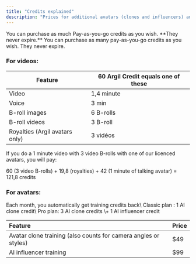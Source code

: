 ```yaml
---
title: "Credits explained"
description: "Prices for additional avatars (clones and influencers) and credits purchases "
---
```


<Tip>
  You can purchase as much Pay-as-you-go credits as you wish. **They never expire.**
</Tip>

<Card title="Purchase your additionnal credits here" href="https://app.argil.ai/?workspaceSettingsModalOpen=true" cta="Click here to access the shop">
  You can purchase as many pay-as-you-go credits as you wish. They never expire.
</Card>

### For videos:

| Feature                        | 60 Argil Credit equals one of these |
| ------------------------------ | ----------------------------------- |
| Video                          | 1,4 minute                          |
| Voice                          | 3 min                               |
| B-roll images                  | 6 B-rolls                           |
| B-roll videos                  | 3 B-roll                            |
| Royalties (Argil avatars only) | 3 vidéos                            |

If you do a 1 minute video with 3 video B-rolls with one of our licenced avatars, you will pay:

60 (3 video B-rolls) \+ 19,8 (royalties) \+ 42 (1 minute of talking avatar) = 121,8 credits

### For avatars:

<Info>
  Each month, you automatically get training credits back\
  Classic plan : 1 AI clone credit\
  Pro plan: 3 AI clone credits \+ 1 AI influencer credit
</Info>

| Feature                                                         | Price |
| :-------------------------------------------------------------- | :---- |
| Avatar clone training (also counts for camera angles or styles) | \$49  |
| AI influencer training                                          | \$99  |